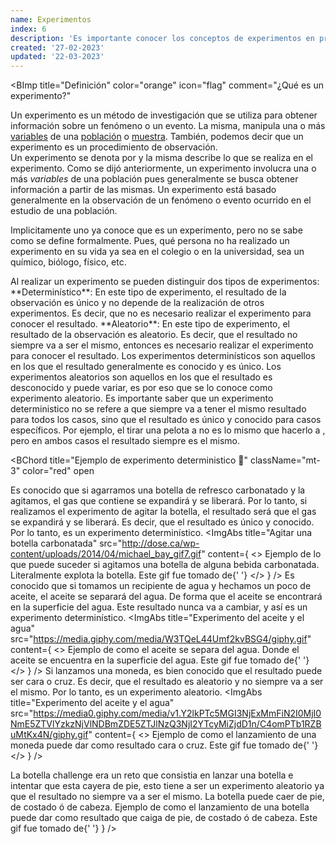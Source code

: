 ```yaml
---
name: Experimentos
index: 6
description: 'Es importante conocer los conceptos de experimentos en probabilidad porque nos permiten entender mejor el comportamiento de eventos aleatorios y tomar decisiones informadas basadas en probabilidades. Por ejemplo, en el mundo de las finanzas, la probabilidad es una herramienta clave para el análisis de riesgo y la toma de decisiones de inversión.'
created: '27-02-2023'
updated: '22-03-2023'
---
```


<BImp
  title="Definición"
  color="orange"
  icon="flag"
  comment="¿Qué es un experimento?"
>
  Un experimento es un método de investigación que se utiliza para obtener
  información sobre un fenómeno o un evento. La misma, manipula una o más
  [variables](/matters/Estadistica/ProbabilidadEst/ConceptosGenerales/variables_datos)
  de una
  [población](/matters/Estadistica/ProbabilidadEst/ConceptosGenerales/poblacion)
  o
  [muestra](/matters/Estadistica/ProbabilidadEst/ConceptosGenerales/muestras).
  También, podemos decir que un experimento es un procedimiento de observación.\
  Un experimento se denota por <Ltx txt="\mathcal{E}" /> y la misma describe lo
  que se realiza en el experimento.
</BImp>
<BComment type="warn">
  Como se dijó anteriormente, un experimento involucra una o más _variables_ de
  una población pues generalmente se busca obtener información a partir de las
  mismas.
</BComment>
<BComment type="note">
  Un experimento está basado generalmente en la observación de un fenómeno o
  evento ocurrido en el estudio de una población.
</BComment>

Implicitamente uno ya conoce que es un experimento, pero no se sabe como se
define formalmente. Pues, qué persona no ha realizado un experimento en su vida
ya sea en el colegio o en la universidad, sea un químico, biólogo, físico, etc.

<BImp title="Tipos de experimentos" color="purple" icon="at" id='#types_exp'>
  Al realizar un experimento se pueden distinguir dos tipos de experimentos:
  <Balph>
    **Determinístico**: En este tipo de experimento, el resultado de la
    observación es único y no depende de la realización de otros experimentos.
    Es decir, que no es necesario realizar el experimento para conocer el
    resultado.
  </Balph>
  <Balph>
    **Aleatorio**: En este tipo de experimento, el resultado de la observación
    es aleatorio. Es decir, que el resultado no siempre va a ser el mismo,
    entonces es necesario realizar el experimento para conocer el resultado.
  </Balph>
</BImp>

<BComment type="note">
  Los experimentos determinísticos son aquellos en los que el resultado
  generalmente es conocido y es único.
</BComment>
<BComment type="note">
  Los experimentos aleatorios son aquellos en los que el resultado es
  desconocido y puede variar, es por eso que se lo conoce como experimento
  aleatorio.
</BComment>
<BComment type="warn">
  Es importante saber que un experimento deterministico no se refere a que
  siempre va a tener el mismo resultado para todos los casos, sino que el
  resultado es único y conocido para casos específicos. Por ejemplo, el tirar
  una pelota a <Ltx txt="10[m]" /> no es lo mismo que hacerlo a
  <Ltx txt="20[m]" />, pero en ambos casos el resultado siempre es el mismo.
</BComment>

<BChord
  title="Ejemplo de experimento deterministico 🥤"
  className="mt-3"
  color="red"
  open
>
  Es conocido que si agarramos una botella de refresco carbonatado y la
  agitamos, el gas que contiene se expandirá y se liberará. Por lo tanto, si
  realizamos el experimento de agitar la botella, el resultado será que el gas
  se expandirá y se liberará. Es decir, que el resultado es único y conocido.
  Por lo tanto, es un experimento determinístico.
  <ImgAbs
    title="Agitar una botella carbonatada"
    src="http://dose.ca/wp-content/uploads/2014/04/michael_bay_gif7.gif"
    content={
      <>
        Ejemplo de lo que puede suceder si agitamos una botella de alguna bebida
        carbonatada. Literalmente explota la botella. Este gif fue tomado de{' '}
        <Lnk
          url="http://dose.ca/2014/04/02/top-10-michael-bay-style-gifs-because-everything-better-explosions/"
          txt="Doce.ca"
          style="link-primary"
        />
      </>
    }
  />
</BChord>
<BChord title="Un resultado separador 🧈" color="yellow">
  Es conocido que si tomamos un recipiente de agua y hechamos un poco de aceite,
  el aceite se separará del agua. De forma que el aceite se encontrará en la
  superficie del agua. Este resultado nunca va a cambiar, y así es un
  experimento determinístico.
  <ImgAbs
    title="Experimento del aceite y el agua"
    src="https://media.giphy.com/media/W3TQeL44Umf2kvBSG4/giphy.gif"
    content={
      <>
        Ejemplo de como el aceite se separa del agua. Donde el aceite se
        encuentra en la superficie del agua. Este gif fue tomado de{' '}
        <Lnk
          url="https://media.giphy.com/media/W3TQeL44Umf2kvBSG4/giphy.gif"
          txt="Giphy"
          style="link-primary"
        />
      </>
    }
  />
</BChord>
<BChord title="Cara ó cruz 💬">
  Si lanzamos una moneda, es bien conocido que el resultado puede ser cara o
  cruz. Es decir, que el resultado es aleatorio y no siempre va a ser el mismo.
  Por lo tanto, es un experimento aleatorio.
  <ImgAbs
    title="Experimento del aceite y el agua"
    src="https://media0.giphy.com/media/v1.Y2lkPTc5MGI3NjExMmFiN2I0MjI0NmE5ZTVlYzkzNjVlNDBmZDE5ZTJlNzQ3NjI2YTcyMiZjdD1n/C4omPTb1RZBuMtKx4N/giphy.gif"
    content={
      <>
        Ejemplo de como el lanzamiento de una moneda puede dar como resultado
        cara o cruz. Este gif fue tomado de{' '}
        <Lnk
          url="https://giphy.com/gifs/CrazyDetectors-choose-decide-kopf-oder-zahl-C4omPTb1RZBuMtKx4N"
          txt="Giphy"
          style="link-primary"
        />
      </>
    }
  />
</BChord>

<BChord title="Botella Challenge 🍼" color="blue">
  La botella challenge era un reto que consistia en lanzar una botella e
  intentar que esta cayera de pie, esto tiene a ser un experimento aleatorio ya
  que el resultado no siempre va a ser el mismo. La botella puede caer de pie,
  de costado ó de cabeza.
  <ImgAbs
    title="Experimento del aceite y el agua"
    src="http://media4.giphy.com/media/l46CBrjRXMDlQyUIE/giphy.gif"
    content={
      <>
        Ejemplo de como el lanzamiento de una botella puede dar como resultado
        que caiga de pie, de costado ó de cabeza. Este gif fue tomado de{' '}
        <Lnk
          url="http://media4.giphy.com/media/l46CBrjRXMDlQyUIE/giphy.gif"
          txt="Giphy"
          style="link-primary"
        />
      </>
    }
  />
</BChord>
